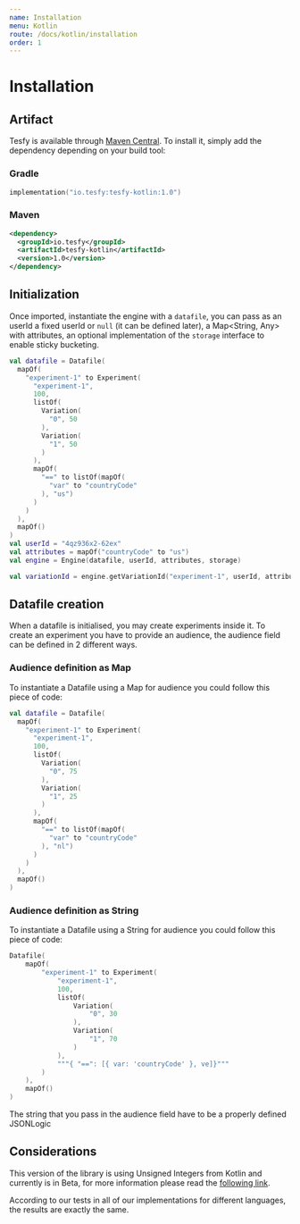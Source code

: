 ```yaml
---
name: Installation
menu: Kotlin
route: /docs/kotlin/installation
order: 1
---
```


# Installation

## Artifact

Tesfy is available through [Maven Central](https://search.maven.org/artifact/io.tesfy/tesfy-kotlin). To install it, simply add the dependency depending on your build tool:

### Gradle

```kt
implementation("io.tesfy:tesfy-kotlin:1.0")
```

### Maven

```xml
<dependency>
  <groupId>io.tesfy</groupId>
  <artifactId>tesfy-kotlin</artifactId>
  <version>1.0</version>
</dependency>
```

## Initialization

Once imported, instantiate the engine with a `datafile`, you can pass as an userId a fixed userId or `null` (it can be defined later), a Map<String, Any> with attributes,
an optional implementation of the `storage` interface to enable sticky bucketing.

```kt
val datafile = Datafile(
  mapOf(
    "experiment-1" to Experiment(
      "experiment-1",
      100,
      listOf(
        Variation(
          "0", 50
        ),
        Variation(
          "1", 50
        )
      ),
      mapOf(
        "==" to listOf(mapOf(
          "var" to "countryCode"
        ), "us")
      )
    )
  ),
  mapOf()
)
val userId = "4qz936x2-62ex"
val attributes = mapOf("countryCode" to "us")
val engine = Engine(datafile, userId, attributes, storage)

val variationId = engine.getVariationId("experiment-1", userId, attributes)
```

## Datafile creation

When a datafile is initialised, you may create experiments inside it. To create an experiment you have to provide an audience, the audience field can be defined in 2 different ways.

### Audience definition as Map

To instantiate a Datafile using a Map for audience you could follow this piece of code:

```kt
val datafile = Datafile(
  mapOf(
    "experiment-1" to Experiment(
      "experiment-1",
      100,
      listOf(
        Variation(
          "0", 75
        ),
        Variation(
          "1", 25
        )
      ),
      mapOf(
        "==" to listOf(mapOf(
          "var" to "countryCode"
        ), "nl")
      )
    )
  ),
  mapOf()
)
```

### Audience definition as String

To instantiate a Datafile using a String for audience you could follow this piece of code:

```kt
Datafile(
    mapOf(
        "experiment-1" to Experiment(
            "experiment-1",
            100,
            listOf(
                Variation(
                    "0", 30
                ),
                Variation(
                    "1", 70
                )
            ),
            """{ "==": [{ var: 'countryCode' }, ve]}"""
        )
    ),
    mapOf()
)
```

The string that you pass in the audience field have to be a properly defined JSONLogic

## Considerations

This version of the library is using Unsigned Integers from Kotlin and currently is in Beta,
for more information please read the [following link](https://kotlinlang.org/docs/reference/basic-types.html#beta-status-of-unsigned-integers).

According to our tests in all of our implementations for different languages, the results are exactly the same.